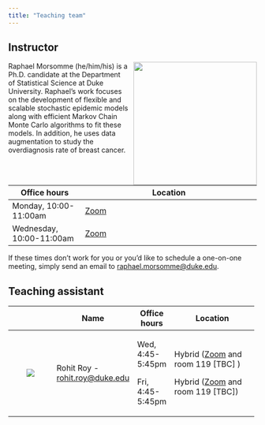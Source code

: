```yaml
---
title: "Teaching team"
---
```


## Instructor

![](images/team/raphael.jpg){fig-alt="Headshot of Dr. Raphael Morsomme" style="float:right;padding: 0 0 0 10px;" width="250"}

Raphael Morsomme (he/him/his) is a Ph.D. candidate at the Department of Statistical Science at Duke University. Raphael's work focuses on the development of flexible and scalable stochastic epidemic models along with efficient Markov Chain Monte Carlo algorithms to fit these models. In addition, he uses data augmentation to study the overdiagnosis rate of breast cancer.

| Office hours             | Location                                                     |
|--------------------------|--------------------------------------------------------------|
| Monday, 10:00-11:00am    | [Zoom](https://duke.zoom.us/j/92450195802 "Zoom meeting id") |
| Wednesday, 10:00-11:00am | [Zoom](https://duke.zoom.us/j/92450195802 "Zoom meeting id") |

If these times don't work for you or you'd like to schedule a one-on-one meeting, simply send an email to [raphael.morsomme\@duke.edu](mailto:raphael.morsomme@duke.edu "email").

## Teaching assistant

+---------------------------------------------------+--------------------------------------------------------------+------------------+---------------------------------------------------------------------------------------------+
|                                                   | Name                                                         | Office hours     | Location                                                                                    |
+:=================================================:+==============================================================+==================+=============================================================================================+
| [![](images/team/Rohit.jpg)](headshot%20of%20Roy) | Rohit Roy - [rohit.roy\@duke.edu](mailto:rohit.roy@duke.edu) | Wed, 4:45-5:45pm | Hybrid ([Zoom](https://duke.zoom.us/j/94886817431 "Zoom meeting id") and room 119 \[TBC\] ) |
|                                                   |                                                              |                  |                                                                                             |
|                                                   |                                                              | Fri, 4:45-5:45pm | Hybrid ([Zoom](https://duke.zoom.us/j/94886817431 "Zoom meeting id") and room 119 \[TBC\])  |
+---------------------------------------------------+--------------------------------------------------------------+------------------+---------------------------------------------------------------------------------------------+

